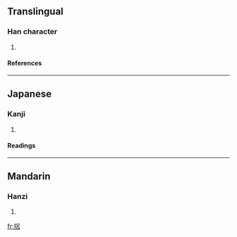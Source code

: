 ==Translingual==
===Han character===
{{Han char|rn=64|rad=手|as=07|sn=10|four=|canj=手口竹口 (QRHR), 手口口 (QRR)}}
# {{defn|Han|sort=手07}}
====References====
{{Han ref|kx=0434.241|dkj=12172|hdz=31883.030|uh=635B|ud=25435}}
----
==Japanese==
===Kanji===
{{ja-kanji|grade=|rs=手07}}
# {{defn|Japanese}} 
====Readings====
{{ja-readings|on=[[りょ]] (ryo)|kun=[[とも]] (tomo)}}
----
==Mandarin==
===Hanzi===
{{cmn-hanzi|pin=[[lǚ]] (lü3)|wg=lü<sup>3</sup>}}
# {{defn|Mandarin}}

[[fr:捛]]